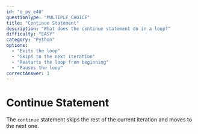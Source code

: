 ```yaml
---
id: "q_py_e40"
questionType: "MULTIPLE_CHOICE"
title: "Continue Statement"
description: "What does the continue statement do in a loop?"
difficulty: "EASY"
category: "Python"
options:
  - "Exits the loop"
  - "Skips to the next iteration"
  - "Restarts the loop from beginning"
  - "Pauses the loop"
correctAnswer: 1
---
```


# Continue Statement

The `continue` statement skips the rest of the current iteration and moves to the next one.
